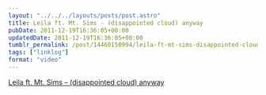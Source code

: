 ```yaml
---
layout: "../../../layouts/posts/post.astro"
title: Leila ft. Mt. Sims - (disappointed cloud) anyway
pubDate: 2011-12-19T16:36:05+00:00
updatedDate: 2011-12-19T16:36:05+00:00
tumblr_permalink: /post/14460150994/leila-ft-mt-sims-disappointed-cloud-anyway
tags: ["linklog"]
format: "video"
---
```



<YouTube id="https://www.youtube.com/watch?v=B9yxom0QweI" />

[Leila ft. Mt. Sims &#8211; (disappointed cloud) anyway][1]

[1]: https://www.youtube.com/watch?v=B9yxom0QweI
